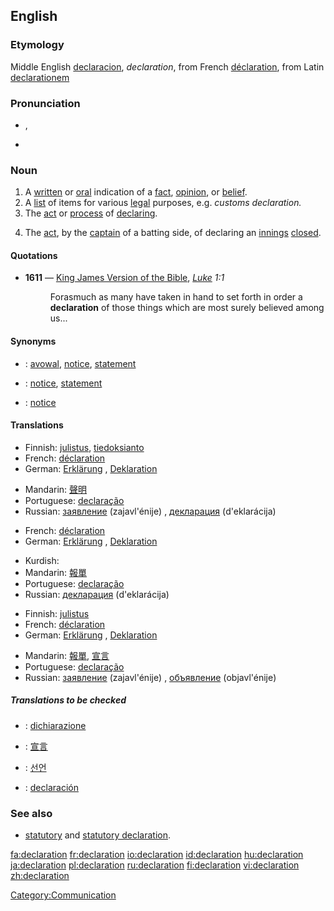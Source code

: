 ==English==

===Etymology===
Middle English [[declaracion]], ''declaration'', from French [[déclaration]], from Latin [[declarationem]]

===Pronunciation===
*{{IPA|/ˌdɛklæˈreɪʃən/}}, {{SAMPA|/dEkl{"r\eIS@n/}}
*{{rhymes|eɪʃǝn}}

===Noun===
{{en-noun}}

# A [[written]] or [[oral]] indication of a [[fact]], [[opinion]], or [[belief]].
# A [[list]] of items for various [[legal]] purposes, e.g. ''customs declaration.''
# The [[act]] or [[process]] of [[declare|declaring]].
# {{cricket}} The [[act]], by the [[captain]] of a batting side, of declaring an [[innings]] [[close]]d.

====Quotations====
*'''1611''' — [[w:King James Version of the Bible|King James Version of the Bible]], ''[[s:Bible (King James)/Luke|Luke]] 1:1''
*:Forasmuch as many have taken in hand to set forth in order a '''declaration''' of those things which are most surely believed among us...

====Synonyms====
*{{italbrac|written or oral indication}}: [[avowal]], [[notice]], [[statement]]
*{{italbrac|list of items for legal purposes}}: [[notice]], [[statement]]
*{{italbrac|act or process of declaring}}: [[notice]]

====Translations====
{{trans-top|A written or oral indication of a fact, opinion, or belief}}
*Finnish: [[julistus]], [[tiedoksianto]]
*French: [[déclaration]] {{f}}
*German: [[Erklärung]] {{f}}, [[Deklaration]] {{f}}
{{trans-mid}}
*Mandarin: [[聲明]]
*Portuguese: [[declaração]]
*Russian: [[заявление]] (zajavl'énije) {{n}}, [[декларация]] (d'eklarácija) {{f}}
{{trans-bottom}}

{{trans-top|A list of items for various legal purposes}}
*French: [[déclaration]] {{f}}
*German: [[Erklärung]] {{f}}, [[Deklaration]] {{f}}
{{trans-mid}}
*Kurdish: {{KUchar|[[به‌یان]]}}
*Mandarin: [[報單]]
*Portuguese: [[declaração]]
*Russian: [[декларация]] (d'eklarácija) {{f}}
{{trans-bottom}}

{{trans-top|The act or process of declaring}}
*Finnish: [[julistus]]
*French: [[déclaration]] {{f}}
*German: [[Erklärung]] {{f}}, [[Deklaration]] {{f}}
{{trans-mid}}
*Mandarin: [[報單]], [[宣言]]
*Portuguese: [[declaração]]
*Russian: [[заявление]] (zajavl'énije) {{n}}, [[объявление]] (objavl'énije) {{n}}
{{trans-bottom}}

{{trans-top|(cricket) The act, by the captain of a batting side, of declaring an innings closed}}
{{trans-mid}}
{{trans-bottom}}

=====Translations to be checked=====
{{checktrans}}
{{top}}
*{{ttbc|Italian}}: [[dichiarazione]] {{f}}
*{{ttbc|Japanese}}: [[宣言]]
*{{ttbc|Korean}}: [[선언]]
{{mid}}
*{{ttbc|Spanish}}: [[declaración]] {{f}}
{{bottom}}

===See also===
* [[statutory]] and [[statutory declaration]].

[[Category:Communication]]

[[fa:declaration]]
[[fr:declaration]]
[[io:declaration]]
[[id:declaration]]
[[hu:declaration]]
[[ja:declaration]]
[[pl:declaration]]
[[ru:declaration]]
[[fi:declaration]]
[[vi:declaration]]
[[zh:declaration]]
